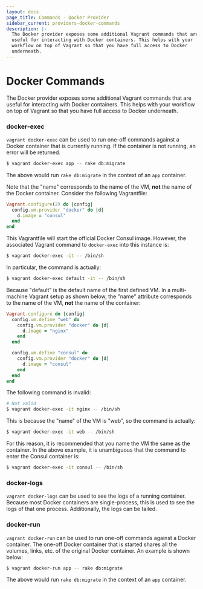```yaml
---
layout: docs
page_title: Commands - Docker Provider
sidebar_current: providers-docker-commands
description: |-
  The Docker provider exposes some additional Vagrant commands that are
  useful for interacting with Docker containers. This helps with your
  workflow on top of Vagrant so that you have full access to Docker
  underneath.
---
```


# Docker Commands

The Docker provider exposes some additional Vagrant commands that are
useful for interacting with Docker containers. This helps with your
workflow on top of Vagrant so that you have full access to Docker
underneath.

### docker-exec

`vagrant docker-exec` can be used to run one-off commands against
a Docker container that is currently running. If the container is not running,
an error will be returned.

```sh
$ vagrant docker-exec app -- rake db:migrate
```

The above would run `rake db:migrate` in the context of an `app` container.

Note that the "name" corresponds to the name of the VM, **not** the name of the
Docker container. Consider the following Vagrantfile:

```ruby
Vagrant.configure(2) do |config|
  config.vm.provider "docker" do |d|
    d.image = "consul"
  end
end
```

This Vagrantfile will start the official Docker Consul image. However, the
associated Vagrant command to `docker-exec` into this instance is:

```sh
$ vagrant docker-exec -it -- /bin/sh
```

In particular, the command is actually:

```sh
$ vagrant docker-exec default -it -- /bin/sh
```

Because "default" is the default name of the first defined VM. In a
multi-machine Vagrant setup as shown below, the "name" attribute corresponds
to the name of the VM, **not** the name of the container:

```ruby
Vagrant.configure do |config|
  config.vm.define "web" do
    config.vm.provider "docker" do |d|
      d.image = "nginx"
    end
  end

  config.vm.define "consul" do
    config.vm.provider "docker" do |d|
      d.image = "consul"
    end
  end
end
```

The following command is invalid:

```sh
# Not valid
$ vagrant docker-exec -it nginx -- /bin/sh
```

This is because the "name" of the VM is "web", so the command is actually:

```sh
$ vagrant docker-exec -it web -- /bin/sh
```

For this reason, it is recommended that you name the VM the same as the
container. In the above example, it is unambiguous that the command to enter
the Consul container is:

```sh
$ vagrant docker-exec -it consul -- /bin/sh
```

### docker-logs

`vagrant docker-logs` can be used to see the logs of a running container.
Because most Docker containers are single-process, this is used to see
the logs of that one process. Additionally, the logs can be tailed.

### docker-run

`vagrant docker-run` can be used to run one-off commands against
a Docker container. The one-off Docker container that is started shares
all the volumes, links, etc. of the original Docker container. An
example is shown below:

```sh
$ vagrant docker-run app -- rake db:migrate
```

The above would run `rake db:migrate` in the context of an `app` container.
